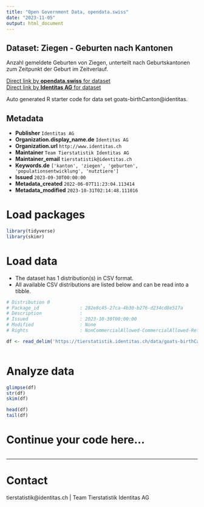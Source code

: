 ```yaml
---
title: "Open Government Data, opendata.swiss"
date: "2023-11-05"
output: html_document
---
```


## Dataset: Ziegen - Geburten nach Kantonen

Anzahl gemeldete Geburten von Ziegen, unterteilt nach Geburtskantonen zum Zeitpunkt der Geburt im Zeitverlauf. 

[Direct link by **opendata.swiss** for dataset](https://opendata.swiss/de/dataset/ziegen-geburten-nach-kantonen)<br>
[Direct link by **Identitas AG** for dataset](https://tierstatistik.identitas.ch/)

Auto generated R starter code for data set goats-birthCanton@identitas.

## Metadata

- **Publisher** `Identitas AG`
- **Organization.display_name.de** `Identitas AG`
- **Organization.url** `http://www.identitas.ch`
- **Maintainer** `Team Tierstatistik Identitas AG`
- **Maintainer_email** `tierstatistik@identitas.ch`
- **Keywords.de** `['kanton', 'ziegen', 'geburten', 'populationsentwicklung', 'nutztiere']`
- **Issued** `2023-09-30T00:00:00`
- **Metadata_created** `2022-06-07T11:23:04.113414`
- **Metadata_modified** `2023-10-31T02:14:48.111016`


# Load packages

```r

library(tidyverse)
library(skimr)

```

# Load data

-   The dataset has 1 distribution(s) in CSV format.
-   All available CSV distributions are listed below and can be read into a tibble.

```r

# Distribution 0
# Package_id               : 282e8c45-27ca-4b30-b276-d234cd8e517a
# Description              : 
# Issued                   : 2023-10-30T00:00:00
# Modified                 : None
# Rights                   : NonCommercialAllowed-CommercialAllowed-ReferenceRequired

df <- read_delim('https://tierstatistik.identitas.ch/data/goats-birthCanton.csv')



```

# Analyze data

```r

glimpse(df)
str(df)
skim(df)

head(df)
tail(df)

```

# Continue your code here...

```r

```

------------------------------------------------------------------------

# Contact

tierstatistik@identitas.ch | Team Tierstatistik Identitas AG
